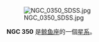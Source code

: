 {{NGCInfoBox|NGCID=NGC 350|發現者=阿爾伯特·馬爾夫|發現日期=1864年9月27日|其他編號=MCG -1-3-69,NPM1G -07.0040|曆元=J2000.0|赤經=1時1分56.6秒|赤緯=-6°47'43"
|星座=鲸鱼座
|星體=星系|星等=14.9|表面亮度=13.8|藍等=15.9}}


[[File:NGC_0350_SDSS.jpg|thumb]]


'''NGC 350''' 是[[鲸鱼座|鲸鱼座]]的一個[[星系|星系]]。

{{NGCReference|350}}
{{Catalogs|NGC=350}}

{{Galaxy-stub}}